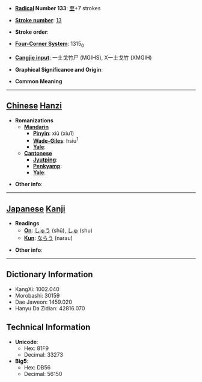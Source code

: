 * '''[[Wiktionary:Chinese radical index| Radical]] Number 133''': [[Wiktionary:Chinese radical index 至|至]]+7 strokes

* '''[[Wiktionary:Chinese total strokes index|Stroke number]]''': [[Wiktionary:Chinese total strokes index 13|13]]

* '''Stroke order''': 

* '''[[Wiktionary:Chinese four corner index|Four-Corner System]]''': 1315<sub>0</sub>

* '''[[Wiktionary:Chinese Cangjie index|Cangjie input]]''': 一土戈竹尸 (MGIHS), X一土戈竹 (XMGIH)

* '''Graphical Significance and Origin''': 

* '''Common Meaning'''

----

== [[Chinese]] [[Hanzi]] ==

* '''Romanizations'''
** '''[[Mandarin]]'''
*** '''[[Pinyin]]''': xiū (xiu1)
*** '''[[Wade-Giles]]''': hsiu<sup>1</sup>
*** '''[[Yale]]''': 
** '''[[Cantonese]]'''
*** '''[[Jyutping]]''':
*** '''[[Penkyamp]]''': 
*** '''[[Yale]]''': 

* '''Other info''': 

----

== [[Japanese]] [[Kanji]] ==

* '''Readings'''
** '''[[On]]''': [[しゅう]] (shū), [[しゅ]] (shu)
** '''[[Kun]]''': [[ならう]] (narau)

* '''Other info''':  

----

== Dictionary Information ==

* KangXi: 1002.040
* Morobashi: 30159
* Dae Jaweon: 1459.020
* Hanyu Da Zidian: 42816.070

== Technical Information ==

* '''Unicode''':
** Hex: 81F9
** Decimal: 33273
* '''Big5''':
** Hex: DB56
** Decimal: 56150